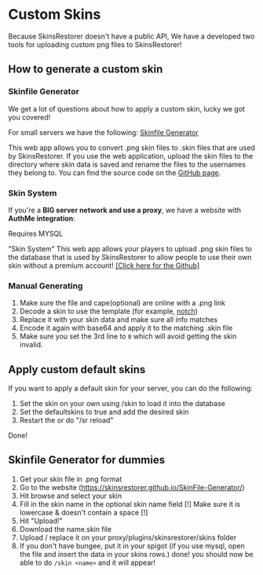 
# Custom Skins

Because SkinsRestorer doesn't have a public API, We have a developed two tools for uploading custom png files to SkinsRestorer!

## How to generate a custom skin

### Skinfile Generator

We get a lot of questions about how to apply a custom skin, lucky we got you covered!

For small servers we have the following:
[Skinfile Generator](https://skinsrestorer.github.io/SkinFile-Generator/)

This web app allows you to convert .png skin files to .skin files that are used by SkinsRestorer.
If you use the web application, upload the skin files to the directory where skin data is saved and rename the files to
the usernames they belong to.
You can find the source code on the [GitHub page](https://github.com/riflowth/SkinFile-Generator).

### Skin System

If you're a **BIG server network and use a proxy**, we have a website with **AuthMe integration**:

<Callout type="info" emoji="ℹ️">
    Requires MYSQL
</Callout>

"Skin System"
This web app allows your players to upload .png skin files to the database that is used by SkinsRestorer to allow
people to use their own skin without a premium account!
[[Click here for the Github]](https://github.com/riflowth/SkinSystem/)

### Manual Generating

1. Make sure the file and cape(optional) are online with a .png link
2. Decode a skin to use the template (for example, [notch](https://sessionserver.mojang.com/session/minecraft/profile/069a79f444e94726a5befca90e38aaf5))
3. Replace it with your skin data and make sure all info matches
4. Encode it again with base64 and apply it to the matching .skin file
5. Make sure you set the 3rd line to `0` which will avoid getting the skin invalid.

## Apply custom default skins

If you want to apply a default skin for your server, you can do the following:

1. Set the skin on your own using /skin to load it into the database
2. Set the defaultskins to true and add the desired skin
3. Restart the or do "/sr reload"

Done!

## Skinfile Generator for dummies

1. Get your skin file in .png format
2. Go to the website (https://skinsrestorer.github.io/SkinFile-Generator/)
3. Hit browse and select your skin
4. Fill in the skin name in the optional skin name field
[!] Make sure it is lowercase & doesn't contain a space [!]
5. Hit "Upload!"
6. Download the name.skin file
7. Upload / replace it on your proxy/plugins/skinsrestorer/skins folder
8. If you don't have bungee, put it in your spigot
(if you use mysql, open the file and insert the data in your skins rows.)
done! you should now be able to do `/skin <name>` and it will appear!

